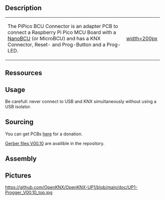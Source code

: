 == Description ==


{|
|-
| The PiPico BCU Connector is an adapter PCB to connect a Raspberry Pi Pico MCU Board with a [[NanoBCU]] (or MicroBCU) and has a KNX Connector, Reset- and Prog-Button and a Prog-LED.
| [[https://github.com/OpenKNX/OpenKNX-UP1/blob/main/doc/UP1-Progger_V00.10_top.jpg|width=200px]]
|}

== Ressources ==



== Usage ==



Be carefull: never connect to USB and KNX simultaneously without using a USB isolator.

== Sourcing  ==

You can get PCBs [http://shop.sirsydom.de here] for a donation.

[https://github.com/OpenKNX/OpenKNX-UP1/blob/main/hardware/EDA-Files/UP1-Progger/UP1-Progger_V00.10_gerbers.zip Gerber files V00.10] are availible in the repository.

== Assembly ==



== Pictures ==

[[https://github.com/OpenKNX/OpenKNX-UP1/blob/main/doc/UP1-Progger_V00.10_top.jpg]]
